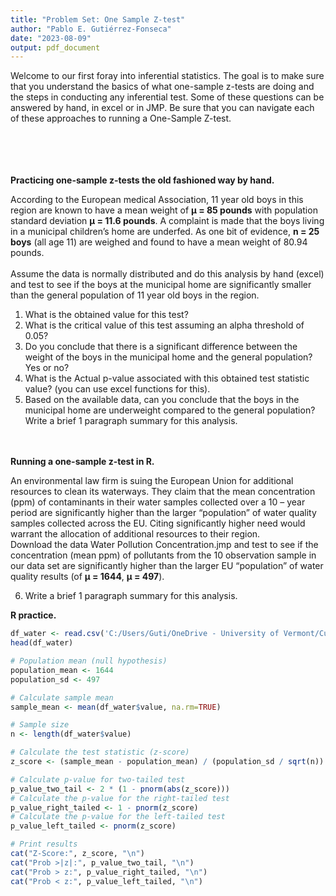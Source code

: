 ```yaml
---
title: "Problem Set: One Sample Z-test"
author: "Pablo E. Gutiérrez-Fonseca"
date: "2023-08-09"
output: pdf_document
---
```


Welcome to our first foray into inferential statistics. The goal is to make sure that you understand the basics of what one-sample z-tests are doing and the steps in conducting any inferential test. Some of these questions can be answered by hand, in excel or in
JMP. Be sure that you can navigate each of these approaches to running a One-Sample Z-test.<br />  
<br />  
<br /> 

**Practicing one-sample z-tests the old fashioned way by hand.<br />** 

According to the European medical Association, 11 year old boys in this region are known to have a mean weight of **&#181; = 85 pounds** with population standard deviation **&#181; = 11.6 pounds**. A complaint is made that the boys living in a municipal children's home are underfed. As one bit of evidence, **n = 25 boys** (all age 11) are weighed and found to have a mean weight of 80.94 pounds.<br />  
Assume the data is normally distributed and do this analysis by hand (excel) and test to see if the boys at the municipal home are significantly smaller than the general population of 11 year old boys in the region.<br/> 

1. What is the obtained value for this test?<br />
2. What is the critical value of this test assuming an alpha threshold of 0.05?
3. Do you conclude that there is a significant difference between the weight of the boys in the
municipal home and the general population? Yes or no?
4. What is the Actual p-value associated with this obtained test statistic value? (you can use excel
functions for this).
5. Based on the available data, can you conclude that the boys in the municipal home are
underweight compared to the general population? Write a brief 1 paragraph summary for this
analysis.
<br />  
<br /> 

**Running a one-sample z-test in R.**<br />

An environmental law firm is suing the European Union for additional resources to clean its waterways. They claim that the mean concentration (ppm) of contaminants in their water samples collected over a 10 – year period are significantly higher than the larger “population” of water quality samples collected across the EU. Citing significantly higher need would warrant the allocation of additional resources to
their region.
<br />
Download the data Water Pollution Concentration.jmp and test to see if the concentration (mean ppm) of pollutants from the 10 observation sample in our data set are significantly higher than the larger EU “population” of water quality results (of **&#181; = 1644**, **&#181; = 497**).

6. Write a brief 1 paragraph summary for this analysis.


**R practice.**<br />

```r
df_water <- read.csv('C:/Users/Guti/OneDrive - University of Vermont/Curriculum/07_ Cursos/NR-2400/Problem set_ One Sample Z-test/water pollution.csv')
head(df_water)
```


```r
# Population mean (null hypothesis)
population_mean <- 1644
population_sd <- 497
```

```r
# Calculate sample mean
sample_mean <- mean(df_water$value, na.rm=TRUE)
```

```r
# Sample size
n <- length(df_water$value)
```

```r
# Calculate the test statistic (z-score)
z_score <- (sample_mean - population_mean) / (population_sd / sqrt(n))
```



```r
# Calculate p-value for two-tailed test
p_value_two_tail <- 2 * (1 - pnorm(abs(z_score)))
# Calculate the p-value for the right-tailed test
p_value_right_tailed <- 1 - pnorm(z_score)
# Calculate the p-value for the left-tailed test
p_value_left_tailed <- pnorm(z_score)
```



```r
# Print results
cat("Z-Score:", z_score, "\n")
cat("Prob >|z|:", p_value_two_tail, "\n")
cat("Prob > z:", p_value_right_tailed, "\n")
cat("Prob < z:", p_value_left_tailed, "\n")
```

